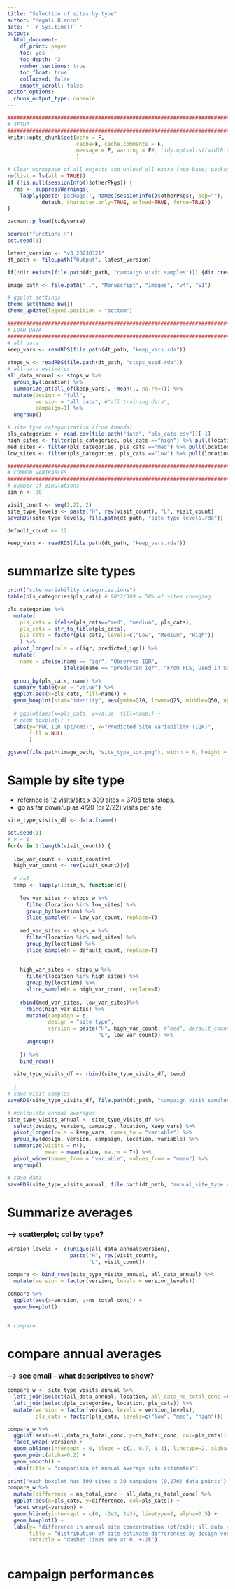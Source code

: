 ```yaml
---
title: "Selection of sites by type"
author: "Magali Blanco"
date: ' `r Sys.time()` '
output:
  html_document:
    df_print: paged
    toc: yes
    toc_depth: '3'
    number_sections: true
    toc_float: true
    collapsed: false
    smooth_scroll: false
editor_options: 
  chunk_output_type: console
---
```



```r
##################################################################################################
# SETUP
##################################################################################################
knitr::opts_chunk$set(echo = F, 
                      cache=F, cache.comments = F, 
                      message = F, warning = F#, tidy.opts=list(width.cutoff=60), tidy=TRUE 
                      )  

# Clear workspace of all objects and unload all extra (non-base) packages
rm(list = ls(all = TRUE))
if (!is.null(sessionInfo()$otherPkgs)) {
  res <- suppressWarnings(
    lapply(paste('package:', names(sessionInfo()$otherPkgs), sep=""),
           detach, character.only=TRUE, unload=TRUE, force=TRUE))
}

pacman::p_load(tidyverse)    

source("functions.R")
set.seed(1)

latest_version <- "v3_20230321" 
dt_path <- file.path("Output", latest_version)

if(!dir.exists(file.path(dt_path, "campaign visit samples"))) {dir.create(file.path(dt_path, "campaign visit samples"))}

image_path <- file.path("..", "Manuscript", "Images", "v4", "SI")

# ggplot settings
theme_set(theme_bw())
theme_update(legend.position = "bottom")

##################################################################################################
# LOAD DATA
##################################################################################################
# all data 
keep_vars <- readRDS(file.path(dt_path, "keep_vars.rda"))
        
stops_w <- readRDS(file.path(dt_path, "stops_used.rda"))
# all-data estimates
all_data_annual <- stops_w %>%
  group_by(location) %>%
  summarize_at(all_of(keep_vars), ~mean(., na.rm=T)) %>%
  mutate(design = "full",
         version = "all data", #"all training data",
         campaign=1) %>%
  ungroup()

# site type categorization (from Amanda)
pls_categories <- read.csv(file.path("data", "pls_cats.csv"))[-1] 
high_sites <- filter(pls_categories, pls_cats =="high") %>% pull(location)
med_sites <- filter(pls_categories, pls_cats =="med") %>% pull(location)
low_sites <- filter(pls_categories, pls_cats =="low") %>% pull(location)

##################################################################################################
# COMMON VARIRABLES
##################################################################################################
# number of simulations
sim_n <- 30

visit_count <- seq(2,22, 2)
site_type_levels <- paste("H", rev(visit_count), "L", visit_count)
saveRDS(site_type_levels, file.path(dt_path, "site_type_levels.rda"))

default_count <- 12

keep_vars <- readRDS(file.path(dt_path, "keep_vars.rda"))

```

# summarize site types


```r
print("site variability categorizations")
table(pls_categories$pls_cats) # 90*2/309 = 58% of sites changing 

pls_categories %>%
  mutate(
    pls_cats = ifelse(pls_cats=="med", "medium", pls_cats),
    pls_cats = str_to_title(pls_cats),
    pls_cats = factor(pls_cats, levels=c("Low", "Medium", "High"))
    ) %>%
  pivot_longer(cols = c(iqr, predicted_iqr)) %>%
  mutate(
    name = ifelse(name == "iqr", "Observed IQR",
                  ifelse(name == "predicted_iqr", "From PLS, Used in Sampling Designs", NA))) %>%
  
  group_by(pls_cats, name) %>%
  summary_table(var = "value") %>%
  ggplot(aes(x=pls_cats, fill=name)) +
  geom_boxplot(stat="identity", aes(ymin=Q10, lower=Q25, middle=Q50, upper=Q75, ymax=Q90)) +
  
  # ggplot(aes(x=pls_cats, y=value, fill=name)) + 
  # geom_boxplot() + 
  labs(y="PNC IQR (pt/cm3)", x="Predicted Site Variability (IQR)",
       fill = NULL
       )

ggsave(file.path(image_path, "site_type_iqr.png"), width = 6, height = 4)

```



# Sample by site type

* refernce is 12 visits/site x 309 sites = 3708 total stops.  
* go as far down/up as 4/20 (or 2/22) visits per site

```r
site_type_visits_df <- data.frame()

set.seed(1)
# v = 1
for(v in 1:length(visit_count)) {
  
  low_var_count <- visit_count[v]
  high_var_count <- rev(visit_count)[v]
  
  # c=1
  temp <- lapply(1:sim_n, function(c){
    
    low_var_sites <- stops_w %>%
      filter(location %in% low_sites) %>% 
      group_by(location) %>%
      slice_sample(n = low_var_count, replace=T) 
    
    med_var_sites <- stops_w %>%
      filter(location %in% med_sites) %>% 
      group_by(location) %>%
      slice_sample(n = default_count, replace=T) 
      
    
    high_var_sites <- stops_w %>%
      filter(location %in% high_sites) %>% 
      group_by(location) %>%
      slice_sample(n = high_var_count, replace=T)
    
    rbind(med_var_sites, low_var_sites)%>%
      rbind(high_var_sites) %>%
      mutate(campaign = c,
             design = "site type",
             version = paste("H", high_var_count, #"med", default_count, 
                             "L", low_var_count)) %>%
      ungroup()
      
    }) %>%
    bind_rows()
  
  site_type_visits_df <- rbind(site_type_visits_df, temp)
  
  }
# save visit samples
saveRDS(site_type_visits_df, file.path(dt_path, "campaign visit samples", "site_type.rda") )

# #calculate annual averages
site_type_visits_annual <- site_type_visits_df %>%
  select(design, version, campaign, location, keep_vars) %>%  
  pivot_longer(cols = keep_vars, names_to = "variable") %>%
  group_by(design, version, campaign, location, variable) %>%
  summarize(visits = n(),
            mean = mean(value, na.rm = T)) %>%  
  pivot_wider(names_from = "variable", values_from = "mean") %>%
  ungroup()

# save data 
saveRDS(site_type_visits_annual, file.path(dt_path, "annual_site_type.rda") )

```

# Summarize averages 

### --> scatterplot; col by type?

```r
version_levels <- c(unique(all_data_annual$version), 
                    paste("H", rev(visit_count),
                          "L", visit_count))

compare <- bind_rows(site_type_visits_annual, all_data_annual) %>%
  mutate(version = factor(version, levels = version_levels)) 

compare %>%
  ggplot(aes(x=version, y=ns_total_conc)) + 
  geom_boxplot()


# compare


```


# compare annual averages 

### --> see email - what descriptives to show?

```r
compare_w <- site_type_visits_annual %>%
  left_join(select(all_data_annual, location, all_data_ns_total_conc =ns_total_conc)) %>% 
  left_join(select(pls_categories, location, pls_cats)) %>%
  mutate(version = factor(version, levels = version_levels),
         pls_cats = factor(pls_cats, levels=c("low", "med", "high"))) 

compare_w %>%  
  ggplot(aes(x=all_data_ns_total_conc, y=ns_total_conc, col=pls_cats)) + 
  facet_wrap(~version) + 
  geom_abline(intercept = 0, slope = c(1, 0.7, 1.3), linetype=2, alpha=0.5) +
  geom_point(alpha=0.2) + 
  geom_smooth() +
  labs(title = "comparison of annual average site estimates")
  
print("each boxplot has 309 sites x 30 campaigns (9,270) data points")
compare_w %>%
  mutate(difference = ns_total_conc - all_data_ns_total_conc) %>%
  ggplot(aes(x=pls_cats, y=difference, col=pls_cats)) + 
  facet_wrap(~version) + 
  geom_hline(yintercept = c(0, -2e3, 2e3), linetype=2, alpha=0.5) +
  geom_boxplot() + 
  labs(y= "difference in annual site concentration (pt/cm3): all data vs campaign",
       title = "distribution of site estimate differences by design version",
       subtitle = "dashed lines are at 0, +-2k")
  
```

 
# campaign performances 

```r
 
```

